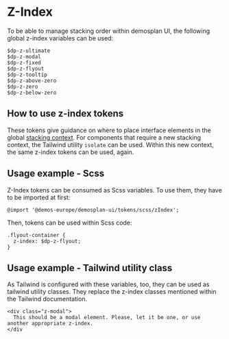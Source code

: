 
<Meta title="Design Tokens/Z-Index"/>

# Z-Index

To be able to manage stacking order within demosplan UI, the following global z-index variables can be used:

```
$dp-z-ultimate
$dp-z-modal
$dp-z-fixed
$dp-z-flyout
$dp-z-tooltip
$dp-z-above-zero
$dp-z-zero
$dp-z-below-zero
```

## How to use z-index tokens

These tokens give guidance on where to place interface elements in the global
[stacking context](https://developer.mozilla.org/en-US/docs/Web/CSS/CSS_positioned_layout/Understanding_z-index/Stacking_context).
For components that require a new stacking context, the Tailwind utility `isolate` can be used. Within this new context,
the same z-index tokens can be used, again.

<Table
  headers={['Scss Variable', 'Tailwind Class', 'Description']}
  rows={[
    ["$dp-z-ultimate", "z-ultimate", "Use for notifications and tooltips that are triggered from within layers that are normally stacked above tooltips."],
    ["$dp-z-modal", "z-modal", "Use for modals. Modals should be the topmost elements."],
    ["$dp-z-fixed", "z-fixed", "Use for fixed, sticky, and fullscreen elements."],
    ["$dp-z-flyout", "z-flyout", "Use for flyout components."],
    ["$dp-z-tooltip", "z-tooltip", "Use for tooltip components."],
    ["$dp-z-above-zero", "z-above-zero", "Stack an element above elements that do not have a stacking order applied, but below elements with other z-indexes applied."],
    ["$dp-z-zero", "z-zero", "Stack an element on the default layer."],
    ["$dp-z-below-zero", "z-below-zero", "Stack an element behind elements that do not have a stacking order applied."]
  ]}
/>

## Usage example - Scss

Z-Index tokens can be consumed as Scss variables. To use them, they have to be imported at first:

```
@import '@demos-europe/demosplan-ui/tokens/scss/zIndex';
```

Then, tokens can be used within Scss code:

```
.flyout-container {
  z-index: $dp-z-flyout;
}
```

## Usage example - Tailwind utility class

As Tailwind is configured with these variables, too, they can be used as tailwind utility classes.
They replace the z-index classes mentioned within the Tailwind documentation.

```
<div class="z-modal">
  This should be a modal element. Please, let it be one, or use another appropriate z-index.
</div
```
